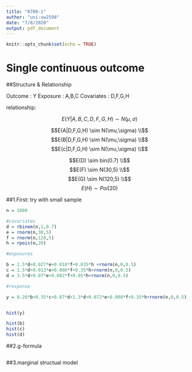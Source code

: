 ```yaml
---
title: "0708-1"
author: "uni:xw2598"
date: "7/8/2020"
output: pdf_document
---
```


```r
knitr::opts_chunk$set(echo = TRUE)
```

# Single continuous outcome

##Structure & Relationship

Outcome : Y
Exposure : A,B,C
Covariates : D,F,G,H

relationship:

$$
E(Y|A,B,C,D,F,G,H) \sim N(\mu,\sigma)$$
 
$$E(A|D,F,G,H) \sim N(\mu,\sigma) \\$$
$$E(B|D,F,G,H) \sim N(\mu,\sigma) \\$$
$$E(c|D,F,G,H) \sim N(\mu,\sigma) \\$$

$$E(D) \sim bin(0.7) \\$$
$$E(F) \sim N(30,5) \\$$
$$E(G) \sim N(120,5) \\$$
$$E(H) \sim Poi(20)
$$

##1.First: try with small sample
```r
n = 1000

#covariates
d = rbinom(n,1,0.7)
e = rnorm(n,30,5)
f = rnorm(n,120,5)
h = rpois(n,20)

#exposures

b = 2.5*d+0.027*e+0.018*f+0.035*h +rnorm(n,0,0.5)
c = 1.5*d+0.013*e+0.008*f+0.35*h+rnorm(n,0,0.5)
d = 3.5*d+0.07*e+0.002*f+0.05*h+rnorm(n,0,0.5)

#response

y = 0.26*b+0.35*c+0.87*d+1.3*d+0.072*e+0.008*f+0.35*h+rnorm(n,0,0.5)


hist(y)

hist(b)
hist(c)
hist(d)
```

##2.g-formula
```r


```


##3.marginal structual model

```r

```






